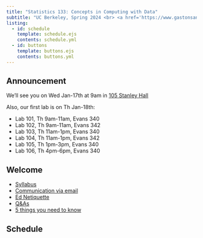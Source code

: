 ```yaml
---
title: "Statistics 133: Concepts in Computing with Data"
subtitle: "UC Berkeley, Spring 2024 <br> <a href='https://www.gastonsanchez.com' target='_blank'><b>Gaston Sanchez</b></a>"
listing:
  - id: schedule
    template: schedule.ejs
    contents: schedule.yml
  - id: buttons
    template: buttons.ejs
    contents: buttons.yml
---
```


::: {#buttons}
:::

::: {.callout-note title="Announcement"}
## Announcement

We'll see you on Wed Jan-17th at 9am in [105 Stanley Hall](https://www.berkeley.edu/map/?stanley)

Also, our first lab is on Th Jan-18th:

- Lab 101, Th 9am-11am, Evans 340
- Lab 102, Th 9am-11am, Evans 342
- Lab 103, Th 11am-1pm, Evans 340
- Lab 104, Th 11am-1pm, Evans 342
- Lab 105, Th 1pm-3pm, Evans 340
- Lab 106, Th 4pm-6pm, Evans 340
:::


## Welcome

- [Syllabus](./syllabus.html)
- [Communication via email](./email.html)
- [Ed Netiquette](./ed-netiquette.html)
- [Q&As](./faqs.html)
- [5 things you need to know](./five-things.html)


## Schedule

::: {#schedule}
:::


